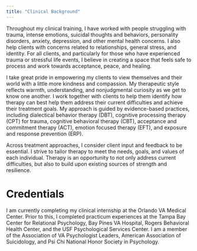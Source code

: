 ```yaml
---
title: "Clinical Background"
---
```


Throughout my clinical training, I have worked with people struggling with trauma, intense emotions, suicidal thoughts and behaviors, personality disorders, anxiety, depression, and other mental health concerns. I also help clients with concerns related to relationships, general stress, and identity. For all clients, and particularly for those who have experienced trauma or stressful life events, I believe in creating a space that feels safe to process and work towards acceptance, peace, and healing.

I take great pride in empowering my clients to view themselves and their world with a little more kindness and compassion. My therapeutic style reflects warmth, understanding, and nonjudgmental curiosity as we get to know one another. I work together with clients to help them identify how therapy can best help them address their current difficulties and achieve their treatment goals. My approach is guided by evidence-based practices, including dialectical behavior therapy (DBT), cognitive processing therapy (CPT) for trauma, cognitive behavioral therapy (CBT), acceptance and commitment therapy (ACT), emotion focused therapy (EFT), and exposure and response prevention (ERP).

Across treatment approaches, I consider client input and feedback to be essential. I strive to tailor therapy to meet the needs, goals, and values of each individual. Therapy is an opportunity to not only address current difficulties, but also to build upon existing sources of strength and resilience. 

# Credentials

I am currently completing my clinical internship at the Orlando VA Medical Center. Prior to this, I completed practicum experiences at the Tampa Bay Center for Relational Psychology, Bay Pines VA Hospital, Rogers Behavioral Health Center, and the USF Psychological Services Center. I am a member of the Association of VA Psychologist Leaders, American Association of Suicidology, and Psi Chi National Honor Society in Psychology. 